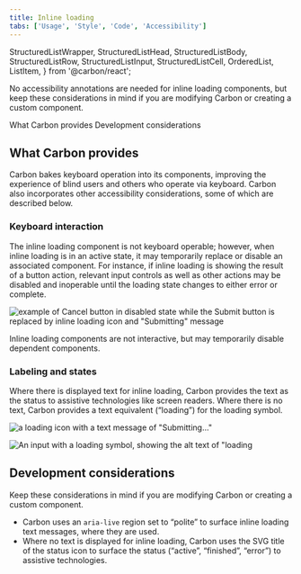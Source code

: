 ```yaml
---
title: Inline loading
tabs: ['Usage', 'Style', 'Code', 'Accessibility']
---
```


  StructuredListWrapper,
  StructuredListHead,
  StructuredListBody,
  StructuredListRow,
  StructuredListInput,
  StructuredListCell,
  OrderedList,
  ListItem,
} from '@carbon/react';

<PageDescription>

No accessibility annotations are needed for inline loading components, but keep
these considerations in mind if you are modifying Carbon or creating a custom
component.

</PageDescription>

<AnchorLinks>

<AnchorLink>What Carbon provides</AnchorLink>
<AnchorLink>Development considerations</AnchorLink>

</AnchorLinks>

## What Carbon provides

Carbon bakes keyboard operation into its components, improving the experience of
blind users and others who operate via keyboard. Carbon also incorporates other
accessibility considerations, some of which are described below.

### Keyboard interaction

The inline loading component is not keyboard operable; however, when inline
loading is in an active state, it may temporarily replace or disable an
associated component. For instance, if inline loading is showing the result of a
button action, relevant input controls as well as other actions may be disabled
and inoperable until the loading state changes to either error or complete.

<Row>
<Column colLg={8}>

![example of Cancel button in disabled state while the Submit button is replaced by inline loading icon and "Submitting" message](images/inline-loading-accessibility-1.png)

<Caption>
  Inline loading components are not interactive, but may temporarily disable
  dependent components.
</Caption>

</Column>
</Row>

### Labeling and states

Where there is displayed text for inline loading, Carbon provides the text as
the status to assistive technologies like screen readers. Where there is no
text, Carbon provides a text equivalent (“loading”) for the loading symbol.

<DoDontRow>
  <DoDont caption="Inline loading text is provided to assistive technologies.">

![a loading icon with a text message of "Submitting..."](images/inline-loading-accessibility-2.png)

  </DoDont>
  <DoDont type="do" caption="Where there is no text, Carbon provides a text equivalent for the loading symbol.">

![An input with a loading symbol, showing the alt text of "loading](images/inline-loading-accessibility-3.png)

  </DoDont>
</DoDontRow>

## Development considerations

Keep these considerations in mind if you are modifying Carbon or creating a
custom component.

- Carbon uses an `aria-live` region set to “polite” to surface inline loading
  text messages, where they are used.
- Where no text is displayed for inline loading, Carbon uses the SVG title of
  the status icon to surface the status (“active”, “finished”, “error”) to
  assistive technologies.

